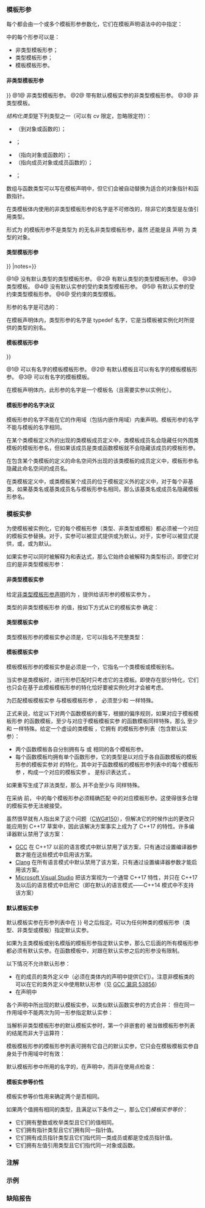 {{title|模板形参与模板实参}}
{{cpp/language/declarations/expressions/templates/navbar}}

===模板形参===
每个{{rlp|templates|模板}}都会由一个或多个模板形参参数化，它们在模板声明语法中的{{spar sep|形参列表}}中指定：

{{sdsc begin}}
{{sdsc|num=1|{{ttb|template}} {{ttb|&lt;}} {{spar|形参列表}} {{ttb|&gt;}} {{spar|声明}}}}
{{sdsc|num=2|notes={{mark since c++20}}|{{ttb|template}} {{ttb|&lt;}} {{spar|形参列表}} {{ttb|&gt;}} {{ttb|requires}} {{spar|约束}} {{spar|声明}}}}
{{sdsc end}}

{{spar|形参列表}} 中的每个形参可以是：
* 非类型模板形参；
* 类型模板形参；
* 模板模板形参。

====非类型模板形参====
{{sdsc begin}}
{{sdsc|num=1|{{spar|类型}} {{spar optional|名字}}}}
{{sdsc|num=2|{{spar|类型}} {{spar optional|名字}} {{ttb|{{=}}}} {{spar|默认值}}}}
{{sdsc|num=3|{{spar|类型}} {{ttb|...}} {{spar optional|名字}}|notes={{mark since c++11}}}}
{{sdsc end}}
@1@ 非类型模板形参。
@2@ 带有默认模板实参的非类型模板形参。
@3@ 非类型模板{{rlp|parameter pack|形参包}}。

{{par begin}}
{{par|{{spar|类型}}|以下类型之一：
* 结构化类型（见下文）
{{rev begin}}
{{rev|since=c++17|
* 包含{{rlp|auto|占位符类型}}的类型
}}
{{rev|since=c++20|
* {{rlp|class template argument deduction|被推导类类型的占位符}}
}}
{{rev end}}}}
{{par|{{spar|名字}}|非类型模板形参的名字}}
{{par|{{spar|默认值}}|[[#默认模板实参|默认模板实参]]}}
{{par end}}

''结构化类型''是下列类型之一（可以有 cv 限定，忽略限定符）：
* （到对象或函数的）{{rlp|reference#左值引用|左值引用类型}}；
* {{rlp|type|整数类型}}；
* （指向对象或函数的）{{rlp|pointer|指针类型}}；
* （指向成员对象或成员函数的）{{rlp|pointer#成员指针|成员指针类型}}；
* {{rlp|enum|枚举类型}}；
{{rrev|since=c++11|
* {{lc|std::nullptr_t}}；
}}
{{rrev|since=c++20|
* {{rlp|type|浮点数类型}}；
* 其 lambda 表达式无捕获的 {{rlp|lambda#闭包类型|lambda 闭包类型}}；
* 拥有下列属性的非闭包[[cpp/named req/LiteralType|字面类类型]]：
:* 所有基类与非静态数据成员都是公开且非 mutable 的，且
:* 所有基类与非静态数据成员的类型都是结构化类型或它的（可能多维的）数组。
}}

数组与函数类型可以写在模板声明中，但它们会被自动替换为适合的对象指针和函数指针。

在类模板体内使用的非类型模板形参的名字是不可修改的{{rlp|value category|纯右值}}，除非它的类型是左值引用类型{{rev inl|since=c++20|或类类型}}。

形式为 {{c|class Foo}} 的模板形参不是类型为 {{tt|Foo}} 的无名非类型模板形参，虽然 {{c|class Foo}} 还能是{{rlp|elaborated type specifier|详述类型说明符}}且 {{c|class Foo x;}} 声明 {{c|x}} 为 {{tt|Foo}} 类型的对象。

{{anchor|模板形参对象}}
{{rrev|since=c++20|1=
指名类类型 {{tt|T}} 的某个非类型模板形参的{{rlp|identifiers|标识符}}代表一个 {{c/core|const T}} 类型的静态存储期对象，该对象被称为 ''模板形参对象''，它与对应模板实参转换到模板形参的类型之后的值[[#模板实参等价性|模板实参等价]]。任何两个模板形参对象都不模板实参等价。

{{source|1=
struct A
{
    friend bool operator==(const A&amp;, const A&amp;) = default;
};

template&lt;A a&gt;
void f()
{
    &amp;a;                       // OK
    const A&amp; ra = a, &amp;rb = a; // 都绑定到同一个模板形参对象
    assert(&amp;ra == &amp;rb);       // 通过
}
}}
}}

====类型模板形参====
{{sdsc begin}}
{{sdsc|num=1|{{spar|类型形参关键词}} {{spar optional|名字}}}}
{{sdsc|num=2|{{spar|类型形参关键词}} {{spar optional|名字}} {{ttb|{{=}}}} {{spar|默认值}}}}
{{sdsc|num=3|{{spar|类型形参关键词}} {{ttb|...}} {{spar optional|名字}}|notes={{mark since c++11}}}}
{{sdsc|num=4|{{spar|类型约束}} {{spar optional|名字}}|notes={{mark since c++20}}}}
{{sdsc|num=5|{{spar|类型约束}} {{spar optional|名字}} {{ttb|{{=}}}} {{spar|默认值}}|notes={{mark since c++20}}}}
{{sdsc|num=6|{{spar|类型约束}} {{ttb|...}} {{spar optional|名字}}|notes={{mark since c++20}}}}
{{sdsc end}}

{{par begin}}
{{par|{{spar|类型形参关键词}}|{{ttb|typename}} 或 {{ttb|class}} 之一。这两个关键词在类型模板形参声明中没有区别}}
{{par|{{spar|类型约束}}|{{rlp|constraints|概念}}的名字或概念名后随模板实参列表（在角括号中）。两种方式种的概念名都可以有限定}}
{{par|{{spar|名字}}|类型模板形参的名字}}
{{par|{{spar|默认值}}|[[#默认模板实参|默认模板实参]]}}
{{par end}}

@1@ 没有默认类型的类型模板形参。
{{source|
template&lt;class T&gt;
class My_vector { /* ... */ };
}}
@2@ 有默认类型的类型模板形参。
{{source|1=
template&lt;class T = void&gt;
struct My_op_functor { /* ... */ };
}}
@3@ 类型模板{{rlp|parameter pack|形参包}}。
{{source|1=
template&lt;typename... Ts&gt;
class My_tuple { /* ... */ };
}}
@4@ 没有默认实参的受约束类型模板形参。
{{source|1=
template &lt;My_concept T&gt;
class My_constrained_vector { /* ... */ };
}}
@5@ 有默认实参的受约束类型模板形参。
{{source|1=
template &lt;My_concept T = void&gt;
class My_constrained_op_functor { /* ... */ };
}}
@6@ 受约束的类型模板{{rlp|parameter pack|形参包}}。
{{source|1=
template&lt;My_concept... Ts&gt;
class My_constrained_tuple { /* ... */ };
}}

形参的名字是可选的：
{{source|1=
// 对上面所示模板的声明：
template&lt;class&gt;
class My_vector;
template&lt;class = void&gt;
struct My_op_functor;
template&lt;typename...&gt;
class My_tuple;
}}

在模板声明体内，类型形参的名字是 typedef 名字，它是当模板被实例化时所提供的类型的别名。

{{rrev|since=c++20|{{anchor|受约束的模板形参}}
对于每个受约束形参 {{tt|P}}，它的{{spar|类型约束}} {{tt|Q}} 指定了概念 {{tt|C}}，那么根据以下规则引入一个{{rlp|constraints|约束表达式}} {{tt|E}}：
* 如果 {{tt|Q}} 是 {{tt|C}}（没有实参列表），
:* 如果 {{tt|P}} 不是形参包，那么 {{tt|E}} 是 {{tt|C&amp;lt;P&gt;}}
:* 否则，{{tt|P}} 是形参包，那么 {{tt|E}} 是折叠表达式 {{tt|(C&amp;lt;P&gt; &amp;&amp; ...)}}
* 如果 {{tt|Q}} 是 {{tt|C&amp;lt;A1,A2...,AN&gt;}}，那么 {{tt|E}} 分别是 {{tt|C&amp;lt;P,A1,A2,...AN&gt;}} 或 {{tt|(C&amp;lt;P,A1,A2,...AN&gt; &amp;&amp; ...)}}。

{{source|1=
template&lt;typename T&gt;
concept C1 = true;
template&lt;typename... Ts&gt; // 变参概念
concept C2 = true;
template&lt;typename T, typename U&gt;
concept C3 = true;

template&lt;C1 T&gt;         struct s1; // 约束表达式是 C1&lt;T&gt;
template&lt;C1... T&gt;      struct s2; // 约束表达式是 (C1&lt;T&gt; &amp;&amp; ...)
template&lt;C2... T&gt;      struct s3; // 约束表达式是 (C2&lt;T&gt; &amp;&amp; ...)
template&lt;C3&lt;int&gt; T&gt;    struct s4; // 约束表达式是 C3&lt;T, int&gt;
template&lt;C3&lt;int&gt;... T&gt; struct s5; // 约束表达式是 (C3&lt;T, int&gt; &amp;&amp; ...)
}}}}

====模板模板形参====
{{sdsc begin}}
{{sdsc|num=1|{{ttb|template}} {{ttb|&lt;}} {{spar|形参列表}} {{ttb|&gt;}} {{ttb|类型形参关键词}} {{spar optional|名字}}}}
{{sdsc|num=2|{{ttb|template}} {{ttb|&lt;}} {{spar|形参列表}} {{ttb|&gt;}} {{ttb|类型形参关键词}} {{spar optional|名字}} {{ttb|{{=}}}} {{spar|默认值}}}}
{{sdsc|num=3|{{ttb|template}} {{ttb|&lt;}} {{spar|形参列表}} {{ttb|&gt;}} {{ttb|类型形参关键词}} {{ttb|...}} {{spar optional|名字}}|notes={{mark since c++11}}}}
{{sdsc end}}

{{par begin}}
{{par|{{spar|类型形参关键词}}|{{ttb|class}} {{rev inl|since=c++17|或 {{ttb|typename}} 之一}}}}
{{par end}}

@1@ 可以有名字的模板模板形参。
@2@ 有默认模板且可以有名字的模板模板形参。
@3@ 可以有名字的模板模板{{rlp|parameter pack|形参包}}。

在模板声明体内，此形参的名字是一个模板名（且需要实参以实例化）。

{{source|1=
template&lt;typename T&gt;
class my_array {};

// 两个类型模板形参和一个模板模板形参：
template&lt;typename K, typename V, template&lt;typename&gt; typename C = my_array&gt;
class Map
{
    C&lt;K&gt; key;
    C&lt;V&gt; value;
};
}}

====模板形参的名字决议====
模板形参的名字不能在它的作用域（包括内嵌作用域）内重声明。模板形参的名字不能与模板的名字相同。
{{source|1=
template&lt;class T, int N&gt;
class Y
{
    int T;      // 错误：重声明模板形参
    void f()
    {
        char T; // 错误：重声明模板形参
    }
};

template&lt;class X&gt;
class X; // 错误：重声明模板形参
}}

在某个类模板定义外的出现的类模板成员定义中，类模板成员名会隐藏任何外围类模板的模板形参名，但如果该成员是类或函数模板就不会隐藏该成员的模板形参。
{{source|1=
template&lt;class T&gt;
struct A
{
    struct B {};
    typedef void C;
    void f();
    
    template&lt;class U&gt;
    void g(U);
};

template&lt;class B&gt;
void A&lt;B&gt;::f()
{
    B b; // A 的 B，不是模板形参
}

template&lt;class B&gt;
template&lt;class C&gt;
void A&lt;B&gt;::g(C)
{
    B b; // A 的 B，不是模板形参
    C c; // 模板形参 C，不是 A 的 C
}
}}

在包含某个类模板的定义的命名空间外出现的该类模板的成员定义中，模板形参名隐藏此命名空间的成员名。
{{source|1=
namespace N
{
    class C {};
    
    template&lt;class T&gt;
    class B
    {
        void f(T);
    };
}

template&lt;class C&gt;
void N::B&lt;C&gt;::f(C)
{
    C b; // C 是模板形参，不是 N::C
}
}}

在类模板定义中，或类模板某个成员的位于模板定义外的定义中，对于每个非{{rlp|dependent name#待决类型|待决}}基类，如果基类名或基类成员名与模板形参名相同，那么该基类名或成员名隐藏模板形参名。
{{source|1=
struct A
{
    struct B {};
    int C;
    int Y;
};

template&lt;class B, class C&gt;
struct X : A
{
    B b; // A 的 B
    C b; // 错误：A 的 C 不是类型名
};
}}

===模板实参===
为使模板被实例化，它的每个模板形参（类型、非类型或模板）都必须被一个对应的模板实参替换。对于{{rlp|class template|类模板}}，实参可以被显式提供{{rev inl|since=c++17|，或{{rlp|class template argument deduction|从初始化式推导}}，}}或为默认。对于{{rlp|function template|函数模板}}，实参可以被显式提供，或{{rlp|template argument deduction|从语境推导}}，或为默认。

如果实参可以同时被解释为{{rlp|type#类型的命名|类型标识}}和表达式，那么它始终会被解释为类型标识，即使它对应的是非类型模板形参：
{{source|1=
template&lt;class T&gt;
void f(); // #1

template&lt;int I&gt;
void f(); // #2

void g()
{
    f&lt;int()&gt;(); // "int()" 既是类型又是表达式，
                // 因为它被解释成类型，所以调用 #1
}
}}

====非类型模板实参====
{{rev begin}}
{{rev|until=c++11|
可以用在非类型模板形参上的模板实参，可以是任何{{rlp|constant expression#明显常量求值的表达式|明显常量求值的表达式}}。
}}
{{rev|since=c++11|
可以用在非类型模板形参上的模板实参，可以是任何{{rlp|initialization#初始化式|初始化式子句}}。如果此初始化式子句是表达式，则它必须是{{rlp|constant expression#常量求值的表达式|明显常量求值的表达式}}。
}}
{{rev end}}

给定[[#非类型模板形参|非类型模板形参声明]]的{{spar sep|类型}}为 {{tt|T}}，提供给该形参的模板实参为 {{c|E}}。

{{rev begin}}
{{rev|since=c++26|
虚设声明 {{c|1=T x = E;}} 必须满足对具有{{rlps|storage duration#静态存储期}}的 {{rlp|constexpr#constexpr 变量|{{c/core|constexpr}} 变量}}的定义的语义约束。
}}
{{rev|since=c++17|
如果 {{tt|T}} 包含占位符类型，或者是{{rlp|class template argument deduction|被推导类类型的占位符}}，那么模板形参的类型是对虚设声明 {{c|1=T x = E;}} 中的变量 {{c|x}} 所推导的类型，其中 {{c|E}} 是为该形参所提供的模板实参。

如果被推导的类型不是[[#非类型模板形参|结构化类型]]，那么程序非良构。

对于类型中使用了占位符类型的非类型模板形参包，每个模板实参的类型会独立进行推导，而且不需要互相匹配。
}}
{{rev end}}

{{source|1=
template&lt;auto n&gt;
struct B { /* ... */ };

B&lt;5&gt; b1;   // OK：非类型模板形参的类型是 int
B&lt;'a'&gt; b2; // OK：非类型模板形参的类型是 char
B&lt;2.5&gt; b3; // 错误（C++20 前）：非类型模板形参的类型不能是 double

// C++20 的推导类类型占位符，在调用处推导类模板实参
template&lt;std::array arr&gt;
void f();

f&lt;std::array&lt;double, 8&gt;{}&gt;();

template&lt;auto...&gt;
struct C {};

C&lt;'C', 0, 2L, nullptr&gt; x; // OK
}}

{{rev inl|since=c++17|（可能推导的）}}{{tt|T}} 类型的非类型模板形参 {{c|P}} 的值，按如下方式从它的模板实参 {{c|A}} 确定：
{{rev begin}}
{{rev|until=c++11|
* 如果 {{c|A}} 是 {{tt|T}} 类型的{{rlps|constant expression#经转换常量表达式}}，那么 {{c|P}} 的值为（转换后的）{{c|A}}。
* 否则，程序非良构。
}}
{{rev|since=c++11|until=c++20|
* 如果 {{c|A}} 是表达式：
:* 如果 {{c|A}} 是 {{tt|T}} 类型的{{rlps|constant expression#经转换常量表达式}}，那么 {{c|P}} 的值为（转换后的）{{c|A}}。
:* 否则，程序非良构。
* 否则（{{c|A}} 是花括号包围的初始化式列表），引入一个临时变量 {{c|1=constexpr T v = A;}}。{{c|P}} 的值为 {{c|v}} 的值。
:* {{c|v}} 的{{rlp|lifetime|生存期}}在其初始化后立即结束。
}}
{{rev|since=c++20|
* 如果 {{tt|T}} 不是类类型且 {{c|A}} 是表达式：
:* 如果 {{c|A}} 是 {{tt|T}} 类型的{{rlps|constant expression#经转换常量表达式}}，那么 {{c|P}} 的值为（转换后的）{{c|A}}。
:* 否则，程序非良构。
* 否则（{{tt|T}} 是类类型，或 {{c|A}} 是花括号包围的初始化式列表），引入一个临时变量 {{c|1=constexpr T v = A;}}。
:* 如果 {{tt|T}} 是类类型，那么存在一个[[#模板形参对象|模板形参对象]]（其亦由 {{c|P}} 所代表）。{{c|P}} 从某个未指明的与 {{c|v}} [[#模板实参等价性|模板实参等价]]的初始化式进行复制初始化。
::* {{c|v}} 的{{rlp|lifetime|生存期}}在它和 {{c|P}} 初始化后立即结束。
::* 如果 {{c|P}} 的初始化满足以下任一条件，则程序非良构：
:::* 此初始化非良构。
:::* 此初始化中所虚构的声明符-初始化式序列的{{rlp|expressions#全表达式|全表达式}}，当作为{{rlp|constant expression#明显常量求值的表达式|明显常量求值的表达式}}解释时并不是常量表达式。
:::* 此初始化会导致 {{c|P}} 与 {{c|v}} 并不[[#模板实参等价性|模板实参等价]]。
:* 否则，{{c|P}} 的值为 {{c|v}} 的值。
}}
{{rev end}}

{{source|1=
template&lt;int i&gt;
struct C { /* ... */ };

C&lt;{42}&gt; c1; // OK

template&lt;auto n&gt;
struct B { /* ... */ };

struct J1
{
    J1* self = this;
};

B&lt;J1{}&gt; j1; // 错误：模板形参对象的初始化不是常量表达式

struct J2
{
    J2 *self = this;
    constexpr J2() {}
    constexpr J2(const J2&amp;) {}
};

B&lt;J2{}&gt; j2; // 错误：模板形参对象与引入的临时量并不模板实参等价
}}

{{rev begin}}
{{rev|until=c++17|
在实例化拥有非类型模板形参的模板时应用下列限制：
* 对于整型和算术类型，实例化时所提供的模板实参必须是模板形参类型的{{rlp|constant expression|经转换常量表达式}}（因此适用某些隐式转换）。
* 对于对象指针，模板实参必须指定某个具有静态{{rlp|storage duration|存储期}}和（内部或外部）{{rlp|storage duration#连接|连接}}的完整对象的地址，或者是求值为适当的空指针{{rev inl|since=c++11|或 {{lc|std::nullptr_t}} }}值的常量表达式。
* 对于函数指针，合法的实参是指向具有连接的函数的指针（或求值为空指针值的常量表达式）。
* 对于左值引用形参，实例化时所提供的实参不能是临时量、无名左值或无连接的具名左值（换言之，实参必须具有连接）。
* 对于成员指针，实参必须是表示成 {{c|&amp;Class::Member}} 的成员指针，或求值为空指针值{{rev inl|since=c++11|或 {{lc|std::nullptr_t}} }}值的常量表达式。

特别是，这意味着字符串字面量、数组元素的地址和非静态成员的地址，不能被用作模板实参，来实例化它对应的非类型模板形参是对象指针的模板形参的模板。
}}
{{rev|since=c++17|
引用或指针类型的非类型模板形参{{rev inl|since=c++20|以及类类型的非类型模板形参和它的子对象之中的引用或指针类型的非静态数据成员}}，它们不能指代下列对象或者是下列对象的地址：
* 临时对象（包括在{{rlp|reference initialization|引用初始化}}期间创建的对象）；
* {{rlp|string literal|字符串字面量}}；
* {{rlpt|typeid}} 的结果；
* 预定义变量 {{c|__func__}}；
* 或{{rev inl|since=c++20|以上之一的}}子对象（包括非静态类成员、基类子对象或数组元素）。
}}
{{rev end}}

{{source|1=
template&lt;const int* pci&gt;
struct X {};

int ai[10];
X&lt;ai&gt; xi; // OK：数组到指针转换和 cv 限定转换

struct Y {};

template&lt;const Y&amp; b&gt;
struct Z {};

Y y;
Z&lt;y&gt; z;   // OK：没有转换

template&lt;int (&amp;pa)[5]&gt;
struct W {};

int b[5];
W&lt;b&gt; w;   // OK：没有转换

void f(char);
void f(int);

template&lt;void (*pf)(int)&gt;
struct A {};

A&lt;&amp;f&gt; a;  // OK：重载决议选择 f(int)
}}

{{source|1=
template&lt;class T, const char* p&gt;
class X {};

X&lt;int, "Studebaker"&gt; x1; // 错误：将字符串字面量用作模板实参

template&lt;int* p&gt;
class X {};

int a[10];

struct S
{
    int m;
    static int s;
} s;

X&lt;&amp;a[2]&gt; x3; // 错误（C++20 前）：数组元素的地址
X&lt;&amp;s.m&gt; x4;  // 错误（C++20 前）：非静态成员的地址
X&lt;&amp;s.s&gt; x5;  // OK：静态成员的地址
X&lt;&amp;S::s&gt; x6; // OK：静态成员的地址

template&lt;const int&amp; CRI&gt;
struct B {};

B&lt;1&gt; b2;     // 错误：模板实参要求临时量
int c = 1;
B&lt;c&gt; b1;     // OK
}}

====类型模板实参====
类型模板形参的模板实参必须是{{rlp|type#类型的命名|类型标识}}，它可以指名不完整类型：
{{source|
template&lt;typename T&gt;
class X {}; // 类模板

struct A;            // 不完整类型
typedef struct {} B; // 无名类型的类型别名

int main()
{
    X&lt;A&gt; x1;  // OK：'A' 指名类型
    X&lt;A*&gt; x2; // OK：'A*' 指名类型
    X&lt;B&gt; x3;  // OK：'B' 指名类型
}
}}

====模板模板实参====
模板模板形参的模板实参是必须是一个{{rlp|identifiers#在表达式中|标识表达式}}，它指名一个类模板或模板别名。

当实参是类模板时，进行形参匹配时只考虑它的主模板。即使存在部分特化，它们也只会在基于此模板模板形参的特化恰好要被实例化时才会被考虑。

{{source|1=
template&lt;typename T&gt; // 主模板
class A { int x; };

template&lt;typename T&gt; // 部分特化
class A&lt;T*&gt; { long x; };

// 带有模板模板形参 V 的类模板
template&lt;template&lt;typename&gt; class V&gt;
class C
{
    V&lt;int&gt; y;  // 使用主模板
    V&lt;int*&gt; z; // 使用部分特化
};

C&lt;A&gt; c; // c.y.x 的类型是 int，c.z.x 的类型是 long
}}

为匹配模板模板实参 {{tt|A}} 与模板模板形参 {{tt|P}}，{{tt|P}} 必须至少和 {{tt|A}} 一样特殊。{{rev inl|since=c++11|如果 {{tt|P}} 的形参列表包含一个{{rlp|parameter pack|形参包}}，那么来自 {{tt|A}} 的模板形参列表中的零或更多模板形参（或形参包）和它匹配。}}

正式来说，给定以下对两个函数模板的重写，根据{{rlp|function template|函数模板}}的偏序规则，如果对应于模板模板形参 {{tt|P}} 的函数模板，至少与对应于模板模板实参 {{tt|A}} 的函数模板同样特殊，那么 {{tt|P}} 至少和 {{tt|A}} 一样特殊。给定一个虚设的类模板 {{tt|X}}，它拥有 {{tt|A}} 的模板形参列表（包含默认实参）：
* 两个函数模板各自分别拥有与 {{tt|P}} 或 {{tt|A}} 相同的各个模板形参。
* 每个函数模板均拥有单个函数形参，它的类型是以对应于各自函数模板的模板形参的模板实参对 {{tt|X}} 的特化，其中对于函数模板的模板形参列表中的每个模板形参 {{tt|PP}}，构成一个对应的模板实参 {{tt|AA}}。{{rev inl|since=c++11|如果 {{tt|PP}} 声明参数包，那么 {{tt|AA}} 是包展开 {{tt|PP...}}；否则，}} {{tt|AA}} 是标识表达式 {{tt|PP}}。

如果重写生成了非法类型，那么 {{tt|P}} 并不会至少与 {{tt|A}} 同样特殊。

{{source|1=
template&lt;typename T&gt;
struct eval;                     // 主模板 

template&lt;template&lt;typename, typename...&gt; class TT, typename T1, typename... Rest&gt;
struct eval&lt;TT&lt;T1, Rest...&gt;&gt; {}; // eval 的部分特化

template&lt;typename T1&gt; struct A;
template&lt;typename T1, typename T2&gt; struct B;
template&lt;int N&gt; struct C;
template&lt;typename T1, int N&gt; struct D;
template&lt;typename T1, typename T2, int N = 17&gt; struct E;

eval&lt;A&lt;int&gt;&gt; eA;        // OK：匹配 eval 的部分特化
eval&lt;B&lt;int, float&gt;&gt; eB; // OK：匹配 eval 的部分特化
eval&lt;C&lt;17&gt;&gt; eC;         // 错误：C 在部分特化中不匹配 TT，因为 TT 的首个形参是类型模板形参
                        // 而 17 不指名类型
eval&lt;D&lt;int, 17&gt;&gt; eD;    // 错误：D 在部分特化中不匹配 TT，
                        // 因为 TT 的第二个形参是类型形参包，而 17 不指名类型
eval&lt;E&lt;int, float&gt;&gt; eE; // 错误：E 在部分特化中不匹配 TT
                        // 因为 E 的第三个（默认）形参是非类型形参
}}

在采纳 {{stddoc|p0552r0}} 前，{{tt|A}} 中的每个模板形参必须精确匹配 {{tt|P}} 中的对应模板形参。这使得很多合理的模板实参无法被接受。

虽然很早就有人指出来了这个问题（[https://wg21.cmeerw.net/cwg/issue150 CWG#150]），但解决它的时候作出的更改只能应用到 C++17 草案中，因此该解决方案事实上成为了 C++17 的特性。许多编译器默认禁用了该方案：
* [https://gcc.gnu.org/gcc-7/changes.html#cxx GCC] 在 C++17 以前的语言模式中默认禁用了该方案，只有通过设置编译器参数才能在这些模式中启用该方案。
* [https://clang.llvm.org/cxx_status.html#p0522 Clang] 在所有语言模式中默认禁用了该方案，只有通过设置编译器参数才能启用该方案。
* [https://docs.microsoft.com/en-us/cpp/overview/visual-cpp-language-conformance Microsoft Visual Studio] 把该方案视为一个通常 C++17 特性，并只在 C++17 及以后的语言模式中启用它（即在默认的语言模式——C++14 模式中不支持该方案）

{{source|1=
template&lt;class T&gt; class A { /* ... */ };
template&lt;class T, class U = T&gt; class B { /* ... */ };
template&lt;class... Types&gt; class C { /* ... */ };

template&lt;template&lt;class&gt; class P&gt; class X { /* ... */ };
X&lt;A&gt; xa; // OK
X&lt;B&gt; xb; // 在 P0552R0 后 OK；之前是错误的：非严格匹配
X&lt;C&gt; xc; // 在 P0552R0 后 OK；之前是错误的：非严格匹配

template&lt;template&lt;class...&gt; class Q&gt; class Y { /* ... */ };
Y&lt;A&gt; ya; // OK
Y&lt;B&gt; yb; // OK
Y&lt;C&gt; yc; // OK

template&lt;auto n&gt; class D { /* ... */ };   // 注意：C++17
template&lt;template&lt;int&gt; class R&gt; class Z { /* ... */ };
Z&lt;D&gt; zd; // 在 P0552R0 后 OK：模板形参比模板实参更特殊

template&lt;int&gt; struct SI { /* ... */ };
template&lt;template&lt;auto&gt; class&gt; void FA(); // 注意：C++17
FA&lt;SI&gt;(); // 错误
}}

====默认模板实参====
默认模板实参在形参列表中在 {{c|{{=}}}} 号之后指定。可以为任何种类的模板形参（类型、非类型或模板）指定默认实参{{rev inl|since=c++11|，但不能对形参包指定}}。

如果为主类模板{{rev inl|since=c++14|、主变量模板}}或别名模版的模板形参指定默认实参，那么它后面的所有模板形参都必须有默认实参{{rev inl|since=c++11|，但最后一个可以是模板形参包}}。在函数模板中，对跟在默认实参之后的形参没有限制{{rev inl|since=c++11|，而只有在类型形参具有默认实参，或可以从函数实参推导时，才能跟在形参包之后}}。

以下情况不允许默认形参：
* 在{{rlp|class template|类模板}}的成员的类外定义中（必须在类体内的声明中提供它们）。注意非模板类的{{rlp|member template|成员模板}}可以在它的类外定义中使用默认形参（见 [https://gcc.gnu.org/bugzilla/show_bug.cgi?id=53856 GCC 漏洞 53856]）
* 在{{rlp|friend#模板友元|友元类模板}}声明中
{{rrev|until=c++11| {{mark unreviewed dr|CWG}}&lt;!-- CWG #226 ，但编译器不应用之于其 C++03 模式 --&gt;
* 在任何{{rlp|function template|函数模板}}声明或定义中
}}

{{rrev|since=c++11|
在友元函数模板的声明上，仅当声明是定义，且此翻译单元不出现此函数的其他声明时，才允许默认模板实参。
}}

各个声明中所出现的默认模板实参，以类似默认函数实参的方式合并：
{{source|1=
template&lt;typename T1, typename T2 = int&gt; class A;
template&lt;typename T1 = int, typename T2&gt; class A;

// 如上与如下相同：
template&lt;typename T1 = int, typename T2 = int&gt; class A;
}}
但在同一作用域中不能两次为同一形参指定默认实参：
{{source|1=
template&lt;typename T = int&gt; class X;
template&lt;typename T = int&gt; class X {}; // 错误
}}

当解析非类型模板形参的默认模板实参时，第一个非嵌套的 {{c|&gt;}} 被当做模板形参列表的结尾而非大于运算符：

{{source|1=
template&lt;int i = 3 &gt; 4&gt;   // 语法错误
class X { /* ... */ };

template&lt;int i = (3 &gt; 4)&gt; // OK
class Y { /* ... */ };
}}

模板模板形参的模板形参列表可拥有它自己的默认实参，它只会在模板模板实参自身处于作用域中时有效：

{{source|1=
// 类模板，带有默认实参的类型模板形参
template&lt;typename T = float&gt;
struct B {};

// 模板模板形参 T 有形参列表，
// 它由一个带默认实参的类型模板形参组成
template&lt;template&lt;typename = float&gt; typename T&gt;
struct A
{
    void f();
    void g();
};

// 类体外的成员函数模板定义

template&lt;template&lt;typename TT&gt; class T&gt;
void A&lt;T&gt;::f()
{
    T&lt;&gt; t; // 错误：TT 在作用域中没有默认实参
}

template&lt;template&lt;typename TT = char&gt; class T&gt;
void A&lt;T&gt;::g()
{
    T&lt;&gt; t; // OK：t 是 T&lt;char&gt;
}
}}

默认模板形参中所用的名字的{{rlp|access|成员访问}}，在声明中，而非在使用点检查：
{{source|1=
class B {};

template&lt;typename T&gt;
class C
{
protected:
    typedef T TT;
};

template&lt;typename U, typename V = typename U::TT&gt;
class D: public U {};

D&lt;C&lt;B&gt;&gt;* d; // 错误：C::TT 是受保护的
}}

{{rrev|since=c++14|{{mark unreviewed dr|CWG|2008}}
默认模板实参在需要该默认实参的值时被隐式实例化，除非模板用于指名函数：
{{source|1=
template&lt;typename T, typename U = int&gt;
struct S {};

S&lt;bool&gt;* p; // 默认模板实参 U 在此点实例化
            // p 的类型是 S&lt;bool, int&gt;*
}}
}}

====模板实参等价性====
模板实参等价性用来确定两个{{rlp|templates#模板标识|模板标识}}是否相同。

如果两个值拥有相同的类型，且满足以下条件之一，那么它们''模板实参等价''：
* 它们拥有整数或枚举类型且它们的值相同。
* 它们拥有指针类型且它们拥有同一指针值。
* 它们拥有成员指针类型且它们指代同一类成员或都是空成员指针值。
* 它们拥有左值引用类型且它们指代同一对象或函数。
{{rrev|since=c++11|
* 它们拥有 {{lc|std::nullptr_t}} 类型。
}}
{{rrev|since=c++20|
* 它们拥有浮点数类型且它们的值相同。
* 它们拥有数组类型（此情况下数组必须是某类/联合体的成员对象）且它们对应的元素模板实参等价。
* 它们拥有联合体类型且它们均无活跃成员，或它们拥有相同的活跃成员且它们的活跃成员模板实参等价。
* 它们拥有 lambda 闭包类型。
* 它们拥有非联合类类型且它们对应的直接子对象和引用成员模板实参等价。
}}

===注解===
{{rrev|since=c++20|
模板形参中，对类型和非类型形参都可以使用类型约束，这取决于是否有 {{c/core|auto}}。

{{source|1=
template&lt;typename&gt;
concept C = true;

template&lt;C,     // 类型形参
         C auto // 非类型形参
        &gt;
struct S{};

S&lt;int, 0&gt; s;
}}

}}

{{ftm begin|core=1|std=1|comment=1|sort=1}}
{{ftm|value=201606L|std=C++17|__cpp_nontype_template_parameter_auto|声明带有 {{tt|auto}} 的[[#非类型模板形参|非类型模板形参]]}}
{{ftm|value=201611L|std=c++17|__cpp_template_template_args|[[#模板模板实参|模板模板实参]]的匹配|dr=yes}}
{{ftm|value=201411L|std=C++17|__cpp_nontype_template_args|rowspan="2"|允许所有[[#非类型模板实参|非类型模板实参]]的常量求值}}
{{ftm|value=201911L|std=C++20|-|[[#非类型模板形参|非类型模板形参]]中的类类型和浮点数类型}}
{{ftm end}}

===示例===
{{example
|code=
#include &lt;array&gt;
#include &lt;iostream&gt;
#include &lt;numeric&gt;

// 简单的非类型模板形参
template&lt;int N&gt;
struct S { int a[N]; };

template&lt;const char*&gt;
struct S2 {};

// 复杂的非类型形参的例子
template
&lt;
    char c,             // 整型类型
    int (&amp;ra)[5],       // 到（数组类型）对象的左值引用
    int (*pf)(int),     // 函数指针
    int (S&lt;10&gt;::*a)[10] // 指向（int[10] 类型的）成员对象的指针
&gt;
struct Complicated
{
    // 调用编译时所选择的函数
    // 并在编译时将它的结果存储在数组中
    void foo(char base)
    {
        ra[4] = pf(c - base);
    }
};

//  S2&lt;"fail"&gt; s2;        // 错误：不能用字符串字面量
    char okay[] = "okay"; // 有连接的静态对象
//  S2&lt;&amp;okay[0] &gt; s3;    // 错误：数组元素无连接
    S2&lt;okay&gt; s4;          // 能用

int a[5];
int f(int n) { return n; }
 
// C++20：非类型模板形参可以具有字面量类类型
template&lt;std::array arr&gt;
constexpr
auto sum() { return std::accumulate(arr.cbegin(), arr.cend(), 0); }
 
// C++20：可以在调用处推导出类模板实参
static_assert(sum&lt;std::array&lt;double, 8&gt;{3, 1, 4, 1, 5, 9, 2, 6}&gt;() == 31.0);
// C++20：非类型模板形参的实参推导和类模板实参推导
static_assert(sum&lt;std::array{2, 7, 1, 8, 2, 8}&gt;() == 28);

int main()
{
    S&lt;10&gt; s; // s.a 是含有 10 个 int 的数组
    s.a[9] = 4;

    Complicated&lt;'2', a, f, &amp;S&lt;10&gt;::a&gt; c;
    c.foo('0');

    std::cout &lt;&lt; s.a[9] &lt;&lt; a[4] &lt;&lt; '\n';
}
|output=
42
}}
{{todo|更多示例}}

===缺陷报告===
{{dr list begin}}
{{dr list item|wg=cwg|dr=150|paper=P0522R0|std=C++98|before=模板模板实参必须准确匹配模板模板形参的形参列表|after=模板形参可以比模板实参更特殊}}
{{dr list item|wg=cwg|dr=184|std=C++98|before=未指明模板模板形参中的模板形参是否可以有默认实参|after=添加相应说明}}
{{dr list item|wg=cwg|dr=354|std=C++98|before=非类型模板实参不能是空指针值|after=可以是空指针值}}
{{dr list item|wg=cwg|dr=1398|std=C++11|before=非类型模板实参不能具有 {{tt|std::nullptr_t}} 类型|after=可以具有该类型}}
{{dr list item|wg=cwg|dr=1570|std=C++98|before=非类型模板实参可以表示子对象的地址|after=只能表示完整对象的地址}}
{{dr list item|wg=cwg|dr=1922|std=C++98|before=不明确名字是注入类名的类模板是否可以使用之前的声明中的默认模板实参|after=可以使用}}
{{dr list item|wg=cwg|dr=2032|std=C++14|before=对于变量模板，有默认实参的模板形参后的模板形参没有任何限制|after=应用与类模板和别名模板相同的限制}}
{{dr list item|wg=cwg|dr=2542|std=C++20|before=不明确闭包类型是不是结构化类型|after=不是结构化类型}}
{{dr list item|wg=cwg|dr=2845|std=C++20|before=闭包类型不是结构化类型|after=无捕获时是结构化类型}}
{{dr list item|paper=P2308R1|std=C++11&lt;br&gt;C++20|before=1. 非类型模板实参不允许列表初始化（C++11）&lt;br&gt;2. 不明确类类型的非类型模板形参如何初始化（C++20）|after=1. 允许&lt;br&gt;2. 使之明确}}
{{dr list end}}

{{langlinks|en|es|ja|ru}}
